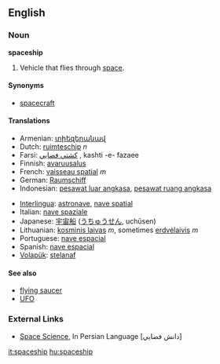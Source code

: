 ==English==
===Noun===
'''spaceship'''
# Vehicle that flies through [[space]].

====Synonyms====
* [[spacecraft]]

====Translations====
{{top}}
* Armenian: [[տիեզերանավ]]
*Dutch: [[ruimteschip]] ''n''
*Farsi: [[كشتي فضايي]] , kashti -e- fazaee
*Finnish: [[avaruusalus]]
*French: [[vaisseau spatial]] ''m''
*German: [[Raumschiff]] 
*Indonesian: [[pesawat luar angkasa]], [[pesawat ruang angkasa]]
{{mid}}
*[[Interlingua]]: [[astronave]], [[nave spatial]] 
*Italian: [[nave spaziale]] 
*Japanese: [[宇宙船]] ([[うちゅうせん]], uchūsen)
*Lithuanian: [[kosminis laivas]] ''m'', sometimes [[erdvėlaivis]] ''m''
*Portuguese: [[nave espacial]] 
*Spanish: [[nave espacial]] 
*[[Volapük]]: [[stelanaf]]
{{bottom}}

====See also====
*[[flying saucer]]
*[[UFO]]

===External Links===
* [http://www.spacescience.ir Space Science], In Persian Language [دانش فضايي]

[[it:spaceship]]
[[hu:spaceship]]